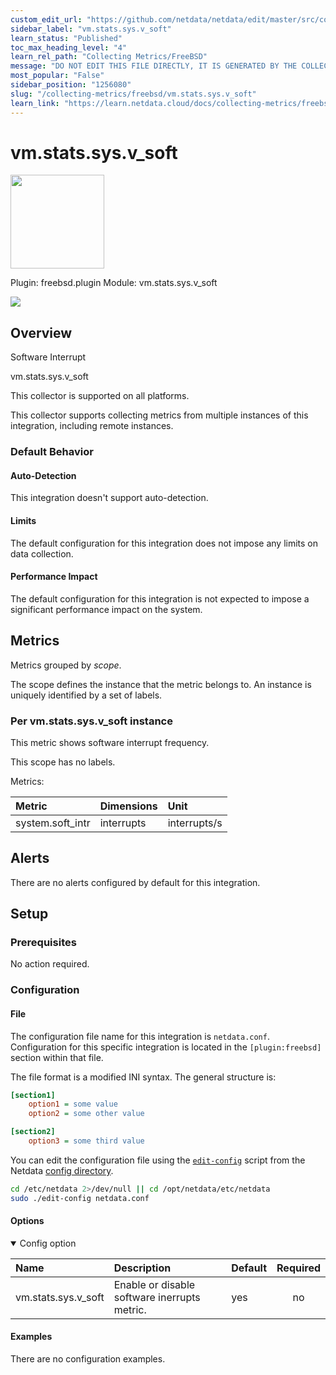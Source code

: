 ```yaml
---
custom_edit_url: "https://github.com/netdata/netdata/edit/master/src/collectors/freebsd.plugin/metadata.yaml"
sidebar_label: "vm.stats.sys.v_soft"
learn_status: "Published"
toc_max_heading_level: "4"
learn_rel_path: "Collecting Metrics/FreeBSD"
message: "DO NOT EDIT THIS FILE DIRECTLY, IT IS GENERATED BY THE COLLECTOR'S metadata.yaml FILE"
most_popular: "False"
sidebar_position: "1256080"
slug: "/collecting-metrics/freebsd/vm.stats.sys.v_soft"
learn_link: "https://learn.netdata.cloud/docs/collecting-metrics/freebsd/vm.stats.sys.v_soft"
---
```



# vm.stats.sys.v_soft


<img src="https://netdata.cloud/img/freebsd.svg" width="150"/>


Plugin: freebsd.plugin
Module: vm.stats.sys.v_soft

<img src="https://img.shields.io/badge/maintained%20by-Netdata-%2300ab44" />

## Overview

Software Interrupt

vm.stats.sys.v_soft

This collector is supported on all platforms.

This collector supports collecting metrics from multiple instances of this integration, including remote instances.


### Default Behavior

#### Auto-Detection

This integration doesn't support auto-detection.

#### Limits

The default configuration for this integration does not impose any limits on data collection.

#### Performance Impact

The default configuration for this integration is not expected to impose a significant performance impact on the system.


## Metrics

Metrics grouped by *scope*.

The scope defines the instance that the metric belongs to. An instance is uniquely identified by a set of labels.



### Per vm.stats.sys.v_soft instance

This metric shows software interrupt frequency.

This scope has no labels.

Metrics:

| Metric | Dimensions | Unit |
|:------|:----------|:----|
| system.soft_intr | interrupts | interrupts/s |



## Alerts

There are no alerts configured by default for this integration.


## Setup

### Prerequisites

No action required.

### Configuration

#### File

The configuration file name for this integration is `netdata.conf`.
Configuration for this specific integration is located in the `[plugin:freebsd]` section within that file.

The file format is a modified INI syntax. The general structure is:

```ini
[section1]
    option1 = some value
    option2 = some other value

[section2]
    option3 = some third value
```
You can edit the configuration file using the [`edit-config`](/docs/netdata-agent/configuration#edit-a-configuration-file-using-edit-config) script from the
Netdata [config directory](/docs/netdata-agent/configuration#the-netdata-config-directory).

```bash
cd /etc/netdata 2>/dev/null || cd /opt/netdata/etc/netdata
sudo ./edit-config netdata.conf
```
#### Options



<details open><summary>Config option</summary>

| Name | Description | Default | Required |
|:----|:-----------|:-------|:--------:|
| vm.stats.sys.v_soft | Enable or disable software inerrupts metric. | yes | no |

</details>

#### Examples
There are no configuration examples.


